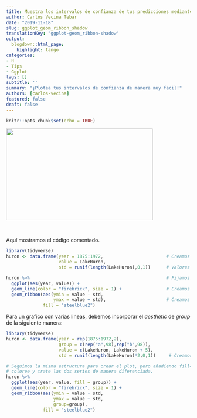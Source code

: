 ```yaml
---
title: Muestra los intervalos de confianza de tus predicciones mediante geom_ribbon() con Ggplot
author: Carlos Vecina Tebar
date: "2019-11-18"
slug: ggplot_geom_ribbon_shadow
translationKey: "ggplot-geom_ribbon-shadow"
output:
  blogdown::html_page:
    highlight: tango
categories:
- R
- Tips
- Ggplot
tags: []
subtitle: ''
summary: "¡Plotea tus intervalos de confianza de manera muy facil!"
authors: [carlos-vecina]
featured: false
draft: false
---
```


```r
knitr::opts_chunk$set(echo = TRUE)
```

<img src="./featured.png" height="250px" width="400px" />

<br>

Aquí mostramos el código comentado.


```r
library(tidyverse)
huron <- data.frame(year = 1875:1972,                        # Creamos el conjunto de datos
                    value = LakeHuron,
                    std = runif(length(LakeHuron),0,1))      # Valores random para representar la desviación   

huron %>%                                                    # Fijamos los ejes X e Y
  ggplot(aes(year, value)) +          
  geom_line(color = "firebrick", size = 1) +                 # Creamos la gráfica de linea 
  geom_ribbon(aes(ymin = value - std,
                  ymax = value + std),                       # Creamos los intervalos con valor +- std
              fill = "steelblue2") 

```

Para un grafico con varias lineas, debemos incorporar el *aesthetic* de *group* de la siguiente manera:

```r
library(tidyverse)
huron <- data.frame(year = rep(1875:1972,2), 
                    group = c(rep("a",98),rep("b",98)),
                    value = c(LakeHuron, LakeHuron + 5),
                    std = runif(length(LakeHuron)*2,0,1))     # Creamos el conjunto de datos con dos series

# Seguimos la misma estructura para crear el plot, pero añadiendo fill=group y group=group para indicar que
# coloree y trate las dos series de manera diferenciada.
huron %>% 
  ggplot(aes(year, value, fill = group)) +                    
  geom_line(color = "firebrick", size = 1) +
  geom_ribbon(aes(ymin = value - std,
                  ymax = value + std,
                  group=group),
              fill = "steelblue2") 

```


